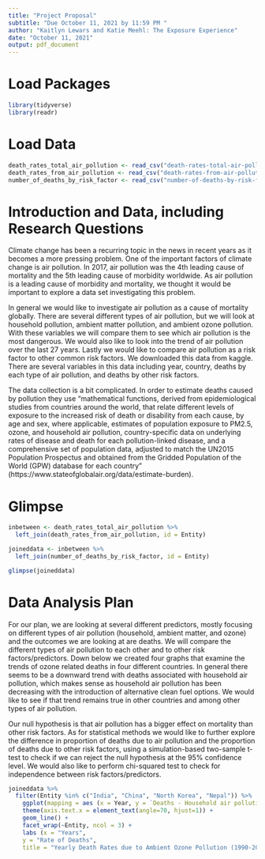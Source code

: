 ```yaml
---
title: "Project Proposal"
subtitle: "Due October 11, 2021 by 11:59 PM "
author: "Kaitlyn Lewars and Katie Meehl: The Exposure Experience"
date: "October 11, 2021"
output: pdf_document
---
```


# Load Packages

```r
library(tidyverse)
library(readr)
``` 

# Load Data
```r
death_rates_total_air_pollution <- read_csv("death-rates-total-air-pollution.csv")
death_rates_from_air_pollution <- read_csv("death-rates-from-air-pollution.csv")
number_of_deaths_by_risk_factor <- read_csv("number-of-deaths-by-risk-factor.csv")
```

# Introduction and Data, including Research Questions

Climate change has been a recurring topic in the news in recent years as it becomes a more pressing problem. One of the important factors of climate change is air pollution. In 2017, air pollution was the 4th leading cause of mortality and the 5th leading cause of morbidity worldwide. As air pollution is a leading cause of morbidity and mortality, we thought it would be important to explore a data set investigating this problem. 

In general we would like to investigate air pollution as a cause of mortality globally. There are several different types of air pollution, but we will look at household pollution, ambient matter pollution, and ambient ozone pollution. With these variables we will compare them to see which air pollution is the most dangerous. We would also like to look into the trend of air pollution over the last 27 years. Lastly we would like to compare air pollution as a risk factor to other common risk factors. We downloaded this data from kaggle. There are several variables in this data including year, country, deaths by each type of air pollution, and deaths by other risk factors. 

The data collection is a bit complicated. In order to estimate deaths caused by pollution they use “mathematical functions, derived from epidemiological studies from countries around the world, that relate different levels of exposure to the increased risk of death or disability from each cause, by age and sex, where applicable, estimates of population exposure to PM2.5, ozone, and household air pollution, country-specific data on underlying rates of disease and death for each pollution-linked disease, and a comprehensive set of population data, adjusted to match the UN2015 Population Prospectus and obtained from the Gridded Population of the World (GPW) database for each country” (https://www.stateofglobalair.org/data/estimate-burden).


# Glimpse

```r
inbetween <- death_rates_total_air_pollution %>%
  left_join(death_rates_from_air_pollution, id = Entity)

joineddata <- inbetween %>%
  left_join(number_of_deaths_by_risk_factor, id = Entity)

glimpse(joineddata)
```

# Data Analysis Plan

For our plan, we are looking at several different predictors, mostly focusing on different types of air pollution (household, ambient matter, and ozone) and the outcomes we are looking at are deaths. We will compare the different types of air pollution to each other and to other risk factors/predictors. Down below we created four graphs that examine the trends of ozone related deaths in four different countries. In general there seems to be a downward trend with deaths associated with household air pollution, which makes sense as household air pollution has been decreasing with the introduction of alternative clean fuel options. We would like to see if that trend remains true in other countries and among other types of air pollution.

Our null hypothesis is that air pollution has a bigger effect on mortality than other risk factors. As for statistical methods we would like to further explore the difference in proportion of deaths due to air pollution and the proportion of deaths due to other risk factors, using a simulation-based two-sample t-test to check if we can reject the null hypothesis at the 95% confidence level. We would also like to perform chi-squared test to check for independence between risk factors/predictors. 

```r
joineddata %>%
  filter(Entity %in% c("India", "China", "North Korea", "Nepal")) %>%
    ggplot(mapping = aes (x = Year, y = `Deaths - Household air pollution from solid fuels - Sex: Both - Age: Age-standardized (Rate)`, width = 3, height = 3)) +
    theme(axis.text.x = element_text(angle=70, hjust=1)) +
    geom_line() +
    facet_wrap(~Entity, ncol = 3) +
    labs (x = "Years",
    y = "Rate of Deaths",
    title = "Yearly Death Rates due to Ambient Ozone Pollution (1990-2017)")
```

